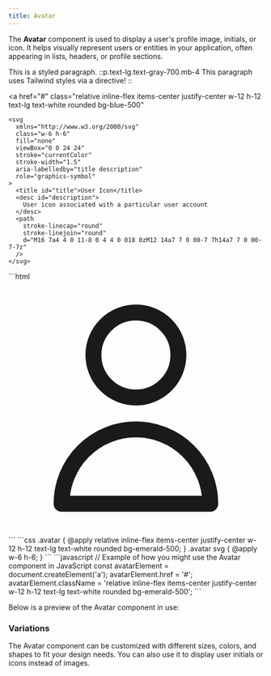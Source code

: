 ```yaml
---
title: Avatar
---
```



The **Avatar** component is used to display a user's profile image, initials,
or icon. It helps visually represent users or entities in your application,
often appearing in lists, headers, or profile sections.

This is a styled paragraph.
::p.text-lg.text-gray-700.mb-4
This paragraph uses Tailwind styles via a directive!
::

<Card title="">

  <a
    href="#"
    class="relative inline-flex items-center justify-center w-12 h-12 text-lg text-white rounded bg-blue-500"
  >
    <svg
      xmlns="http://www.w3.org/2000/svg"
      class="w-6 h-6"
      fill="none"
      viewBox="0 0 24 24"
      stroke="currentColor"
      stroke-width="1.5"
      aria-labelledby="title description"
      role="graphics-symbol"
    >
      <title id="title">User Icon</title>
      <desc id="description">
        User icon associated with a particular user account
      </desc>
      <path
        stroke-linecap="round"
        stroke-linejoin="round"
        d="M16 7a4 4 0 11-8 0 4 4 0 018 0zM12 14a7 7 0 00-7 7h14a7 7 0 00-7-7z"
      />
    </svg>
  </a>
</Card>

<Tabs>
  <TabItem label="HTML">
  ```html
    <a
      href="#"
      class="relative inline-flex items-center justify-center w-12 h-12 text-lg text-white rounded bg-emerald-500"
    >
      <svg
        xmlns="http://www.w3.org/2000/svg"
        class="w-6 h-6"
        fill="none"
        viewBox="0 0 24 24"
        stroke="currentColor"
        stroke-width="1.5"
        aria-labelledby="title description"
        role="graphics-symbol"
      >
        <title id="title">User Icon</title>
        <desc id="description">
          User icon associated with a particular user account
        </desc>
        <path
          stroke-linecap="round"
          stroke-linejoin="round"
          d="M16 7a4 4 0 11-8 0 4 4 0 018 0zM12 14a7 7 0 00-7 7h14a7 7 0 00-7-7z"
        />
      </svg>
    </a>
    ```
  </TabItem>
  <TabItem label="CSS">
  ```css
    .avatar {
      @apply relative inline-flex items-center justify-center w-12 h-12 text-lg text-white rounded bg-emerald-500;
    }
    .avatar svg {
      @apply w-6 h-6;
    }
    ```
  </TabItem>
  <TabItem label="JS">
    ```javascript
    // Example of how you might use the Avatar component in JavaScript
    const avatarElement = document.createElement('a');
    avatarElement.href = '#';
    avatarElement.className = 'relative inline-flex items-center justify-center w-12 h-12 text-lg text-white rounded bg-emerald-500';
    ```
  </TabItem>
</Tabs>

Below is a preview of the Avatar component in use:

### Variations

<Aside>
  <p>
    The Avatar component can be customized with different sizes, colors, and
    shapes to fit your design needs. You can also use it to display user
    initials or icons instead of images.
  </p>
</Aside>
